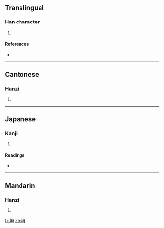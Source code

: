 ==Translingual==

===Han character===
{{Han char|rn=32|rad=土|as=05|sn=8|four=4715<sub>0</sub>|canj=土田卜戈 (GWYI)}}

# {{defn|Han}}

====References====
* {{Han ref|kx=0226.370|dkj=04993|dj=0462.150|hdz=10436.080|uh=5776|ud=22390|bh=CBF8|bd=52216}}

----

==Cantonese==

===Hanzi===
{{yue-hanzi|jyut=|y=muk6}}

# {{defn|Cantonese}}

----

==Japanese==

===Kanji===
{{ja-kanji|grade=|rs=土05}}

# {{defn|Japanese}}

====Readings====
* {{ja-readings|on=[[ぼく]] (boku), [[もく]] (moku)|kun=}}

----

==Mandarin==

===Hanzi===
{{cmn-hanzi|pin=[[mù]] ([[mu4]])|wg=mu<sup>4</sup>}}

# {{defn|Mandarin}}

[[fr:坶]]
[[zh:坶]]
